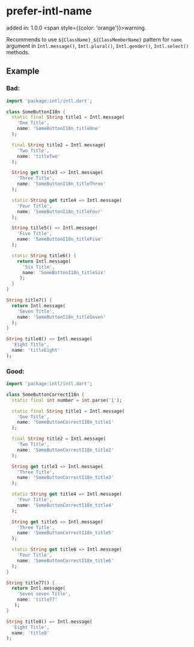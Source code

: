 # prefer-intl-name
added in: 1.0.0 <span style={{color: 'orange'}}>warning</span>.

Recommends to use `${ClassName}_${ClassMemberName}` pattern for `name` argument in `Intl.message()`, `Intl.plural()`, `Intl.gender()`, `Intl.select()` methods.

## Example
### Bad:
```dart
import 'package:intl/intl.dart';

class SomeButtonI18n {
  static final String title1 = Intl.message(
    'One Title',
    name: 'SomeButtonI18n_titleOne'
  );

  final String title2 = Intl.message(
    'Two Title',
    name: 'titleTwo'
  );

  String get title3 => Intl.message(
    'Three Title',
    name: 'SomeButtonI18n_titleThree'
  );

  static String get title4 => Intl.message(
    'Four Title',
    name: 'SomeButtonI18n_titleFour'
  );

  String title5() => Intl.message(
    'Five Title',
    name: 'SomeButtonI18n_titleFive'
  );

  static String title6() {
    return Intl.message(
      'Six Title',
      name: 'SomeButtonI18n_titleSix'
     );
  }
}

String title7() {
  return Intl.message(
    'Seven Title',
    name: 'SomeButtonI18n_titleSeven'
  );
}

String title8() => Intl.message(
  'Eight Title',
  name: 'titleEight'
);
```

### Good:
```dart
import 'package:intl/intl.dart';

class SomeButtonCorrectI18n {
  static final int number = int.parse('1');

  static final String title1 = Intl.message(
    'One Title',
    name: 'SomeButtonCorrectI18n_title1'
  );

  final String title2 = Intl.message(
    'Two Title',
    name: 'SomeButtonCorrectI18n_title2'
  );

  String get title3 => Intl.message(
    'Three Title',
    name: 'SomeButtonCorrectI18n_title3'
  );

  static String get title4 => Intl.message(
    'Four Title',
    name: 'SomeButtonCorrectI18n_title4'
  );

  String get title5 => Intl.message(
    'Three Title',
    name: 'SomeButtonCorrectI18n_title5'
  );

  static String get title6 => Intl.message(
    'Four Title',
    name: 'SomeButtonCorrectI18n_title6'
  );
}

String title77() {
  return Intl.message(
    'Seven seven Title',
    name: 'title77'
   );
}

String title8() => Intl.message(
  'Eight Title',
  name: 'title8'
);
```
